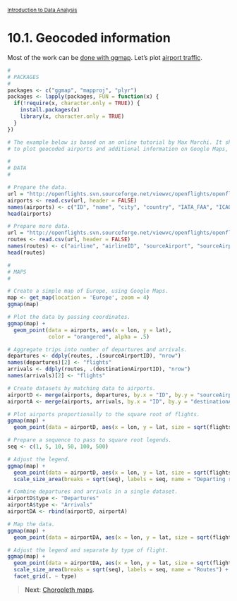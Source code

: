 <style>@import url(style.css);</style>
<small>[Introduction to Data Analysis](index.html)</small>

# 10.1. Geocoded information

Most of the work can be [done with ggmap](http://www.milanor.net/blog/?p=534). Let's plot [airport traffic](http://www.milanor.net/blog/?p=594).

```r
#
# PACKAGES
#
packages <- c("ggmap", "mapproj", "plyr")
packages <- lapply(packages, FUN = function(x) {
  if(!require(x, character.only = TRUE)) {
    install.packages(x)
    library(x, character.only = TRUE)
  }
})

# The example below is based on an online tutorial by Max Marchi. It shows how
# to plot geocoded airports and additional information on Google Maps, from R.

#
# DATA
#

# Prepare the data.
url = "http://openflights.svn.sourceforge.net/viewvc/openflights/openflights/data/airports.dat"
airports <- read.csv(url, header = FALSE)
names(airports) <- c("ID", "name", "city", "country", "IATA_FAA", "ICAO", "lat", "lon", "altitude", "timezone", "DST")
head(airports)

# Prepare more data.
url = "http://openflights.svn.sourceforge.net/viewvc/openflights/openflights/data/routes.dat"
routes <- read.csv(url, header = FALSE)
names(routes) <- c("airline", "airlineID", "sourceAirport", "sourceAirportID", "destinationAirport", "destinationAirportID", "codeshare", "stops", "equipment")
head(routes)

#
# MAPS
#

# Create a simple map of Europe, using Google Maps.
map <- get_map(location = 'Europe', zoom = 4)
ggmap(map)

# Plot the data by passing coordinates.
ggmap(map) + 
  geom_point(data = airports, aes(x = lon, y = lat), 
             color = "orangered", alpha = .5)

# Aggregate trips into number of departures and arrivals.
departures <- ddply(routes, .(sourceAirportID), "nrow")
names(departures)[2] <- "flights"
arrivals <- ddply(routes, .(destinationAirportID), "nrow")
names(arrivals)[2] <- "flights"

# Create datasets by matching data to airports.
airportD <- merge(airports, departures, by.x = "ID", by.y = "sourceAirportID")
airportA <- merge(airports, arrivals, by.x = "ID", by.y = "destinationAirportID")

# Plot airports proportionally to the square root of flights.
ggmap(map) +
  geom_point(data = airportD, aes(x = lon, y = lat, size = sqrt(flights)), alpha = .5)

# Prepare a sequence to pass to square root legends.
seq <- c(1, 5, 10, 50, 100, 500)

# Adjust the legend.
ggmap(map) +
  geom_point(data = airportD, aes(x = lon, y = lat, size = sqrt(flights)), alpha = .5) +
  scale_size_area(breaks = sqrt(seq), labels = seq, name = "Departing routes")

# Combine departures and arrivals in a single dataset.
airportD$type <- "Departures"
airportA$type <- "Arrivals"
airportDA <- rbind(airportD, airportA)

# Map the data.
ggmap(map) +
  geom_point(data = airportDA, aes(x = lon, y = lat, size = sqrt(flights)), alpha = .5)

# Adjust the legend and separate by type of flight.
ggmap(map) +
  geom_point(data = airportDA, aes(x = lon, y = lat, size = sqrt(flights)), alpha = .5) +
  scale_size_area(breaks = sqrt(seq), labels = seq, name = "Routes") +
  facet_grid(. ~ type)
```

> __Next__: [Choropleth maps](102_choropleths.html).
